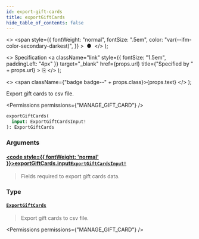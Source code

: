 ```yaml
---
id: export-gift-cards
title: exportGiftCards
hide_table_of_contents: false
---
```


  <>
    <span
      style={{
        fontWeight: "normal",
        fontSize: ".5em",
        color: "var(--ifm-color-secondary-darkest)",
      }}
    >
      &nbsp;●&nbsp;
    </span>
  </>
);

  <>
    Specification
    <a
      className="link"
      style={{ fontSize: "1.5em", paddingLeft: "4px" }}
      target="\_blank"
      href={props.url}
      title={"Specified by " + props.url}
    >
      ⎘
    </a>
  </>
);

  <>
    <span className={"badge badge--" + props.class}>{props.text}</span>
  </>
);

Export gift cards to csv file.

<Badge text="Added in Saleor 3.1" class="secondary margin-bottom--sm" />

<FeaturePreview />

<Permissions permissions={"MANAGE_GIFT_CARD"} />

```graphql
exportGiftCards(
  input: ExportGiftCardsInput!
): ExportGiftCards
```

### Arguments

#### [<code style={{ fontWeight: 'normal' }}>exportGiftCards.<b>input</b></code>](#)<Bullet />[`ExportGiftCardsInput!`](../../../api-reference/gift-cards/inputs/export-gift-cards-input) <Badge class="secondary" text="non-null"/> <Badge class="secondary" text="input"/> <Badge class="secondary" text="gift-cards"/>

> Fields required to export gift cards data.

### Type

#### [`ExportGiftCards`](../../../api-reference/gift-cards/objects/export-gift-cards) <Badge class="secondary" text="object"/> <Badge class="secondary" text="gift-cards"/>

> Export gift cards to csv file.

<Badge text="Added in Saleor 3.1" class="secondary margin-bottom--sm" />

<FeaturePreview />

<Permissions permissions={"MANAGE_GIFT_CARD"} />

>



